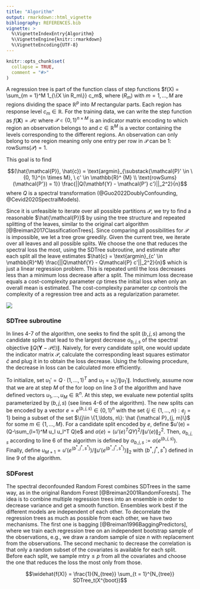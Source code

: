 ```yaml
---
title: "Algorithm"
output: rmarkdown::html_vignette
bibliography: REFERENCES.bib
vignette: >
  %\VignetteIndexEntry{Algorithm}
  %\VignetteEngine{knitr::rmarkdown}
  %\VignetteEncoding{UTF-8}
---
```


```r
knitr::opts_chunk$set(
  collapse = TRUE,
  comment = "#>"
)
```

A regression tree is part of the function class of step functions $f(X) = \sum_{m = 1}^M 1_{\{X \in R_m\}} c_m$, where ($R_m$) with $m = 1, \ldots, M$ are regions dividing the space $\mathbb{R}^p$ into $M$ rectangular parts. Each region has response level $c_m \in \mathbb{R}$. For the training data, we can write the step function as $f(\mathbf{X}) = \mathcal{P} c$ where $\mathcal{P} \in \{0, 1\}^{n \times M}$ is an indicator matrix encoding to which region an observation belongs to and $c \in \mathbb{R}^M$ is a vector containing the levels corresponding to the different regions. An observation can only belong to one region meaning only one entry per row in $\mathcal{P}$ can be 1: $\text{rowSums}(\mathcal{P}) = 1$.


This goal is to find

$$(\hat{\mathcal{P}}, \hat{c}) = \text{argmin}_{\substack{\mathcal{P}' \in \{0, 1\}^{n \times M}, \ c' \in \mathbb{R}^ {M} \\ \text{rowSums}(\mathcal{P'}) = 1}} \frac{||Q(\mathbf{Y} - \mathcal{P'} c')||_2^2}{n}$$
where $Q$ is a spectral transformation (@Guo2022DoublyConfounding, @Cevid2020SpectralModels).

Since it is unfeasible to iterate over all possible partitions $\mathcal{P}$, we try to find a reasonable $\hat{\mathcal{P}}$ by using the tree structure and repeated splitting of the leaves, similar to the original cart algorithm [@Breiman2017ClassificationTrees]. Since comparing all possibilities for $\mathcal{P}$ is impossible, we let a tree grow greedily. Given the current tree, we iterate over all leaves and all possible splits. We choose the one that reduces the spectral loss the most, using the SDTree subroutine, and estimate after each split all the leave estimates $\hat{c} = \text{argmin}_{c' \in \mathbb{R}^M} \frac{||Q\mathbf{Y} - Q\mathcal{P} c'||_2^2}{n}$ which is just a linear regression problem. This is repeated until the loss decreases less than a minimum loss decrease after a split. The minimum loss decrease equals a cost-complexity parameter $cp$ times the initial loss when only an overall mean is estimated. The cost-complexity parameter $cp$ controls the complexity of a regression tree and acts as a regularization parameter.

![](figures/SDTreeAlg.jpg)

### SDTree subroutine

In lines 4-7 of the algorithm, one seeks to find the split $(b, j, s)$ among the candidate splits that lead to the largest decrease $\alpha_{b, j, s}$ of the spectral objective $\|Q(\mathbf Y - \mathcal P \hat c)\|$. Naively, for every candidate split, one would update the indicator matrix $\mathcal P$, calculate the corresponding least squares estimator $\hat c$ and plug it in to obtain the loss decrease. Using the following procedure, the decrease in loss can be calculated more efficiently.

To initialize, set $u_1' = Q\cdot (1,\ldots, 1)^T$ and $u_1 = u_1'/\|u_1'\|$. Inductively, assume now that we are at step $M$ of the for loop on line 3 of the algorithm and have defined vectors $u_1, \ldots, u_M\in \mathbb R^n$. At this step, we evaluate new potential splits parameterized by $(b, j, s)$ (see lines 4-6 of the algorithm). The new splits can be encoded by a vector $e = e^{(b, j,s)}\in \{0,1\}^n$ with the set $\{j\in \{1,\ldots, n\}: e_j = 1\}$ being a subset of the set $\{j\in \{1,\ldots, n\}: \hat {\mathcal P}_{j, m}\}$ for some $m\in \{1, \ldots, M\}$. For a candidate split encoded by $e$, define $u'(e) = (Q-\sum_{l=1}^M u_l u_l^T Q)e$ and $\alpha(e) = (u'(e)^T QY)^2/\|u'(e)\|_2^2.$
Then, $\alpha_{b, j, s}$ according to line 6 of the algorithm is defined by $\alpha_{b, j, s} := \alpha(e^{(b, j, s)})$. Finally, define $u_{M+1} = u'(e^{(b^*, j^*, s^*)})/\|u'(e^{(b^*, j^*, s^*)})\|_2$ with $(b^*, j^*, s^*)$ defined in line 9 of the algorithm.

### SDForest

The spectral deconfounded Random Forest combines SDTrees in the same way, as in the original Random Forest [@Breiman2001RandomForests]. The idea is to combine multiple regression trees into an ensemble in order to decrease variance and get a smooth function. Ensembles work best if the different models are independent of each other. To decorrelate the regression trees as much as possible from each other, we have two mechanisms. The first one is bagging [@Breiman1996BaggingPredictors], where we train each regression tree on an independent bootstrap sample of the observations, e.g., we draw a random sample of size $n$ with replacement from the observations. The second mechanic to decrease the correlation is that only a random subset of the covariates is available for each split. Before each split, we sample $\text{mtry} \leq p$ from all the covariates and choose the one that reduces the loss the most only from those. 

$$\widehat{f(X)} = \frac{1}{N_{tree}} \sum_{t = 1}^{N_{tree}} SDTree_t(X^{boot})$$